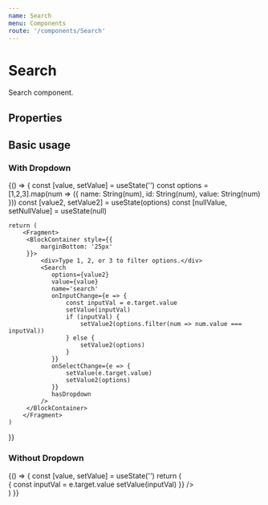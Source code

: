 ```yaml
---
name: Search
menu: Components
route: '/components/Search'
---
```





# Search

Search component. 
 
## Properties
<Props of={Search} />

## Basic usage

### With Dropdown
<Playground>
{() => {
    const [value, setValue] = useState('')
    const options = [1,2,3].map(num => ({
        name: String(num),
        id: String(num),
        value: String(num)
    }))
    const [value2, setValue2] = useState(options)
    const [nullValue, setNullValue] = useState(null)
  
    return (
        <Fragment>
         <BlockContainer style={{
             marginBottom: '25px'
         }}>
             <div>Type 1, 2, or 3 to filter options.</div>
             <Search 
                options={value2}
                value={value}
                name='search'
                onInputChange={e => { 
                    const inputVal = e.target.value
                    setValue(inputVal)
                    if (inputVal) {
                        setValue2(options.filter(num => num.value === inputVal))
                    } else {
                        setValue2(options)
                    }
                }}
                onSelectChange={e => {
                    setValue(e.target.value)
                    setValue2(options)
                }}
                hasDropdown
             />
         </BlockContainer>
        </Fragment>
    )    
}}
</Playground>


### Without Dropdown
<Playground>
{() => {
    const [value, setValue] = useState('')
    return (
        <Fragment>
         <BlockContainer>
             <Search 
                hasDropdown={false}
                value={value}
                name='search'
                onInputChange={e => { 
                    const inputVal = e.target.value
                    setValue(inputVal)
                }}
             />
        </BlockContainer>
        </Fragment>
    )    
}}
</Playground>
